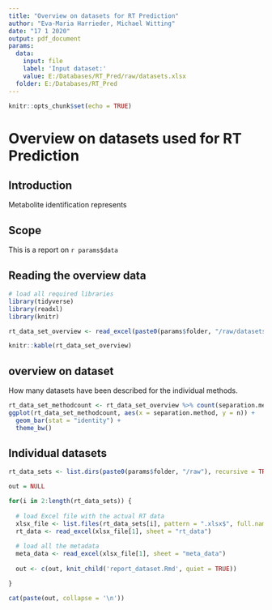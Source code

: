 ```yaml
---
title: "Overview on datasets for RT Prediction"
author: "Eva-Maria Harrieder, Michael Witting"
date: "17 1 2020"
output: pdf_document
params:
  data:  
    input: file  
    label: 'Input dataset:'  
    value: E:/Databases/RT_Pred/raw/datasets.xlsx
  folder: E:/Databases/RT_Pred
---
```


```r
knitr::opts_chunk$set(echo = TRUE)
```

\newpage

# Overview on datasets used for RT Prediction

## Introduction

Metabolite identification represents

## Scope

This is a report on `r params$data`

\newpage

## Reading the overview data

```r

# load all required libraries
library(tidyverse)
library(readxl)
library(knitr)
```

```r
rt_data_set_overview <- read_excel(paste0(params$folder, "/raw/datasets.xlsx"))

knitr::kable(rt_data_set_overview)
```


## overview on dataset

How many datasets have been described for the individual methods.

```r
rt_data_set_methodcount <- rt_data_set_overview %>% count(separation.method)
ggplot(rt_data_set_methodcount, aes(x = separation.method, y = n)) +
  geom_bar(stat = "identity") +
  theme_bw()
```


## Individual datasets

\newpage

```r
rt_data_sets <- list.dirs(paste0(params$folder, "/raw"), recursive = TRUE)

out = NULL

for(i in 2:length(rt_data_sets)) {
  
  # load Excel file with the actual RT data
  xlsx_file <- list.files(rt_data_sets[i], pattern = ".xlsx$", full.names = TRUE)
  rt_data <- read_excel(xlsx_file[1], sheet = "rt_data")
  
  # load all the metadata
  meta_data <- read_excel(xlsx_file[1], sheet = "meta_data")
  
  out <- c(out, knit_child('report_dataset.Rmd', quiet = TRUE))

}
```


```r
cat(paste(out, collapse = '\n'))
```